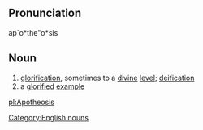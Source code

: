 ==Pronunciation==
ap`o*the"o*sis

==Noun==
# [[glorification]], sometimes to a [[divine]] [[level]]; [[deification]] <br>
# a [[glorify|glorified]] [[example]]

[[Category:English nouns]]

[[pl:Apotheosis]]